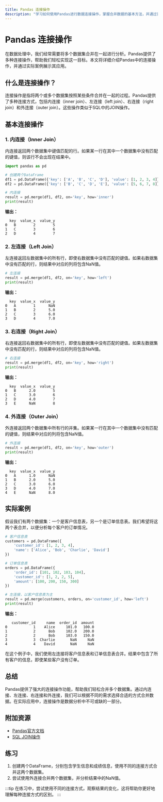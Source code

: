 ```yaml
---
title: Pandas 连接操作
description: "学习如何使用Pandas进行数据连接操作，掌握合并数据的基本方法，并通过实际案例理解其应用场景。"
---
```


# Pandas 连接操作

在数据处理中，我们经常需要将多个数据集合并在一起进行分析。Pandas提供了多种连接操作，帮助我们轻松实现这一目标。本文将详细介绍Pandas中的连接操作，并通过实际案例展示其应用。

## 什么是连接操作？

连接操作是指将两个或多个数据集按照某些条件合并在一起的过程。Pandas提供了多种连接方式，包括内连接（inner join）、左连接（left join）、右连接（right join）和外连接（outer join）。这些操作类似于SQL中的JOIN操作。

## 基本连接操作

### 1. 内连接（Inner Join）

内连接返回两个数据集中键值匹配的行。如果某一行在其中一个数据集中没有匹配的键值，则该行不会出现在结果中。

```python
import pandas as pd

# 创建两个DataFrame
df1 = pd.DataFrame({'key': ['A', 'B', 'C', 'D'], 'value': [1, 2, 3, 4]})
df2 = pd.DataFrame({'key': ['B', 'C', 'D', 'E'], 'value': [5, 6, 7, 8]})

# 内连接
result = pd.merge(df1, df2, on='key', how='inner')
print(result)
```

**输出：**
```
  key  value_x  value_y
0   B        2        5
1   C        3        6
2   D        4        7
```

### 2. 左连接（Left Join）

左连接返回左数据集中的所有行，即使右数据集中没有匹配的键值。如果右数据集中没有匹配的行，则结果中对应的列将包含NaN值。

```python
# 左连接
result = pd.merge(df1, df2, on='key', how='left')
print(result)
```

**输出：**
```
  key  value_x  value_y
0   A        1      NaN
1   B        2      5.0
2   C        3      6.0
3   D        4      7.0
```

### 3. 右连接（Right Join）

右连接返回右数据集中的所有行，即使左数据集中没有匹配的键值。如果左数据集中没有匹配的行，则结果中对应的列将包含NaN值。

```python
# 右连接
result = pd.merge(df1, df2, on='key', how='right')
print(result)
```

**输出：**
```
  key  value_x  value_y
0   B      2.0        5
1   C      3.0        6
2   D      4.0        7
3   E      NaN        8
```

### 4. 外连接（Outer Join）

外连接返回两个数据集中所有行的并集。如果某一行在其中一个数据集中没有匹配的键值，则结果中对应的列将包含NaN值。

```python
# 外连接
result = pd.merge(df1, df2, on='key', how='outer')
print(result)
```

**输出：**
```
  key  value_x  value_y
0   A      1.0      NaN
1   B      2.0      5.0
2   C      3.0      6.0
3   D      4.0      7.0
4   E      NaN      8.0
```

## 实际案例

假设我们有两个数据集：一个是客户信息表，另一个是订单信息表。我们希望将这两个表合并，以便分析每个客户的订单情况。

```python
# 客户信息表
customers = pd.DataFrame({
    'customer_id': [1, 2, 3, 4],
    'name': ['Alice', 'Bob', 'Charlie', 'David']
})

# 订单信息表
orders = pd.DataFrame({
    'order_id': [101, 102, 103, 104],
    'customer_id': [1, 2, 2, 5],
    'amount': [100, 200, 150, 300]
})

# 左连接，以客户信息表为主
result = pd.merge(customers, orders, on='customer_id', how='left')
print(result)
```

**输出：**
```
   customer_id     name  order_id  amount
0            1    Alice     101.0   100.0
1            2      Bob     102.0   200.0
2            2      Bob     103.0   150.0
3            3  Charlie       NaN     NaN
4            4    David       NaN     NaN
```

在这个例子中，我们使用左连接将客户信息表和订单信息表合并。结果中包含了所有客户的信息，即使某些客户没有订单。

## 总结

Pandas提供了强大的连接操作功能，帮助我们轻松合并多个数据集。通过内连接、左连接、右连接和外连接，我们可以根据不同的需求选择合适的方式合并数据。在实际应用中，连接操作是数据分析中不可或缺的一部分。

## 附加资源

- [Pandas官方文档](https://pandas.pydata.org/pandas-docs/stable/user_guide/merging.html)
- [SQL JOIN操作](https://www.w3schools.com/sql/sql_join.asp)

## 练习

1. 创建两个DataFrame，分别包含学生信息和成绩信息，使用不同的连接方式合并这两个数据集。
2. 尝试使用外连接合并两个数据集，并分析结果中的NaN值。

:::tip
在练习中，尝试使用不同的连接方式，观察结果的变化，这将帮助你更好地理解每种连接方式的区别。
:::